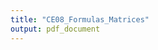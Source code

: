 ```yaml
---
title: "CE08_Formulas_Matrices"
output: pdf_document
---
```


\begin{equation*}
D_{A} = \left[
\begin{array}{c}
\sigma_{b_{0}}^{2}
\end{array}
\right]
\end{equation*}


\begin{equation*}
D_{B} = \left[
\begin{array}{cc}
\sigma_{b_{0}}^{2} & \sigma_{b_{01}} \\ 
\sigma_{b_{01}} & \sigma_{b_{1}}^{2} 
\end{array}
\right]
\end{equation*}

\begin{equation*}
D_{1} = \left[
\begin{array}{cc}
\sigma_{b_{0}}^{2} & \sigma_{b_{01}} \\ 
\sigma_{b_{01}} & \sigma_{b_{1}}^{2} 
\end{array}
\right]
\end{equation*}

\begin{equation*}
D_{2} = \left[
\begin{array}{ccc}
\sigma_{b_{0}}^{2} & \sigma_{b_{01}} & \sigma_{b_{02}} \\ 
\sigma_{b_{01}} & \sigma_{b_{1}}^{2} & \sigma_{b_{12}} \\ 
\sigma_{b_{02}} & \sigma_{b_{12}} & \sigma_{b_{2}}^{2}
\end{array}
\right]
\end{equation*}
